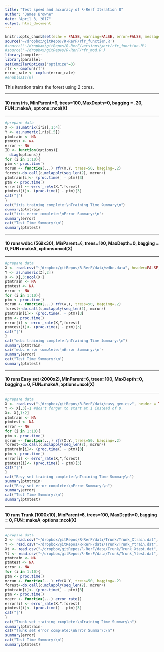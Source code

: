 ```yaml
---
title: "Test speed and accuracy of R-Rerf Iteration 8"
author: "James Browne"
date: "April 3, 2017"
output: html_document
---
```


```r
knitr::opts_chunk$set(echo = FALSE, warning=FALSE, error=FALSE, message=FALSE, cache = FALSE)
source('~/dropbox/gitRepos/R-RerF/rfr_function.R')
#source('~/dropbox/gitRepos/R-RerF/versions/port/rfr_function.R')
#source('~/dropbox/gitRepos/R-RerF/rfr_mod.R')
library(compiler)
library(parallel)
setCompilerOptions("optimize"=3)
rfr <- cmpfun(rfr)
error_rate <- cmpfun(error_rate)
#enableJIT(0)
```
This iteration trains the forest using 2 cores. 

**********************************************************************
#### 10 runs iris, MinParent=6, trees=100, MaxDepth=0, bagging = .20, FUN=makeA, options=ncol(X)
**********************************************************************
```r
#prepare data
X <- as.matrix(iris[,1:4])
Y <- as.numeric(iris[,5])
ptmtrain <- NA
ptmtest <- NA
error <- NA
ID <- function(options){
  diag(options)}
for (i in 1:10){
ptm <- proc.time()
mcrun <- function(...) rfr(X,Y, trees=50, bagging=.2)
forest<-do.call(c,mclapply(seq_len(2), mcrun))
ptmtrain[i]<- (proc.time() - ptm)[3]
ptm <- proc.time()
error[i] <- error_rate(X,Y,forest)
ptmtest[i]<- (proc.time() - ptm)[3]
cat("|")
}
cat("iris training complete:\nTraining Time Summary\n")
summary(ptmtrain)
cat("iris error complete:\nError Summary:\n")
summary(error)
cat("Test Time Summary:\n")
summary(ptmtest)
```

**********************************************************************
#### 10 runs wdbc (569x30), MinParent=6, trees=100, MaxDepth=0, bagging = 0, FUN=makeA, options=ncol(X)
**********************************************************************
```r
#prepare data
X <- read.csv("~/dropbox/gitRepos/R-RerF/data/wdbc.data", header=FALSE)
Y <- as.numeric(X[,2])
X <- X[,3:ncol(X)]
ptmtrain <- NA
ptmtest <- NA
error <- NA
for (i in 1:10){
ptm <- proc.time()
mcrun <- function(...) rfr(X,Y, trees=50, bagging=.2)
forest<-do.call(c,mclapply(seq_len(2), mcrun))
ptmtrain[i]<- (proc.time() - ptm)[3]
ptm <- proc.time()
error[i] <- error_rate(X,Y,forest)
ptmtest[i]<- (proc.time() - ptm)[3]
cat("|")
}
cat("wdbc training complete:\nTraining Time Summary:\n")
summary(ptmtrain)
cat("wdbc error complete:\nError Summary:\n")
summary(error)
cat("Test Time Summary:\n")
summary(ptmtest)
```

**********************************************************************
#### 10 runs Easy set (2000x2), MinParent=6, trees=100, MaxDepth=0, bagging = 0, FUN=makeA, options=ncol(X)
**********************************************************************
```r
#prepare data
X <- read.csv("~/dropbox/gitRepos/R-RerF/data/easy_gen.csv", header = TRUE)
Y <- X[,3]+1 #don't forget to start at 1 instead of 0.
X<- X[,1:2]
ptmtrain <- NA
ptmtest <- NA
error <- NA
for (i in 1:10){
ptm <- proc.time()
mcrun <- function(...) rfr(X,Y, trees=50, bagging=.2)
forest<-do.call(c,mclapply(seq_len(2), mcrun))
ptmtrain[i]<- (proc.time() - ptm)[3]
ptm <- proc.time()
error[i] <- error_rate(X,Y,forest)
ptmtest[i]<- (proc.time() - ptm)[3]
cat("|")
}
cat("Easy set training complete:\nTraining Time Summary\n")
summary(ptmtrain)
cat("Easy set error complete:\nError Summary:\n")
summary(error)
cat("Test Time Summary:\n")
summary(ptmtest)
```

**********************************************************************
#### 10 runs Trunk (1000x10), MinParent=6, trees=100, MaxDepth=0, bagging = 0, FUN=makeA, options=ncol(X)
**********************************************************************
```r
#prepare data
X <- read.csv("~/dropbox/gitRepos/R-RerF/data/Trunk/Trunk_Xtrain.dat", header = FALSE)
Y <- read.csv("~/dropbox/gitRepos/R-RerF/data/Trunk/Trunk_Ytrain.dat", header = FALSE)+1
Xt <- read.csv("~/dropbox/gitRepos/R-RerF/data/Trunk/Trunk_Xtest.dat", header = FALSE)
Yt <- read.csv("~/dropbox/gitRepos/R-RerF/data/Trunk/Trunk_Ytest.dat", header = FALSE)+1
ptmtrain <- NA
ptmtest <- NA
error <- NA
for (i in 1:10){
ptm <- proc.time()
mcrun <- function(...) rfr(X,Y, trees=50, bagging=.2)
forest<-do.call(c,mclapply(seq_len(2), mcrun))
ptmtrain[i]<- (proc.time() - ptm)[3]
ptm <- proc.time()
mcerr <- function(...) error_rate()
error[i] <- error_rate(X,Y,forest)
ptmtest[i]<- (proc.time() - ptm)[3]
cat("|")
}
cat("Trunk set training complete:\nTraining Time Summary\n")
summary(ptmtrain)
cat("Trunk set error complete:\nError Summary:\n")
summary(error)
cat("Test Time Summary:\n")
summary(ptmtest)
```